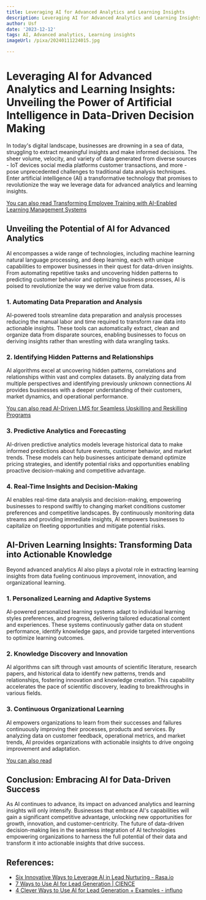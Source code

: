 ```yaml
---
title: Leveraging AI for Advanced Analytics and Learning Insights
description: Leveraging AI for Advanced Analytics and Learning Insights
author: Usf
date: '2023-12-12'
tags: AI, Advanced analytics, Learning insights
imageUrl: /pixa/20240111224015.jpg

---
```

# **Leveraging AI for Advanced Analytics and Learning Insights: Unveiling the Power of Artificial Intelligence in Data-Driven Decision Making**

In today's  digital landscape, businesses are drowning in a sea of data,  struggling to extract meaningful insights and make informed decisions. The  sheer volume, velocity, and variety of  data generated  from diverse sources - IoT  devices  social  media platforms customer transactions, and more - pose unprecedented challenges to traditional data analysis  techniques. Enter artificial intelligence  (AI) a transformative technology that promises to revolutionize the way we leverage data for advanced analytics and learning  insights.

[You can also read Transforming Employee Training with AI-Enabled  Learning Management Systems](Transforming%20Employee%20Training%20with%20AI-Enabled%20Learning%20Management%20Systems)


## **Unveiling the Potential of AI for Advanced Analytics**

AI encompasses a wide range of technologies, including machine learning natural language processing, and deep learning, each with unique  capabilities to empower businesses in their quest for data-driven insights. From automating repetitive tasks and uncovering hidden patterns to predicting customer behavior and optimizing business processes, AI is poised to revolutionize the way we derive value from data.

### **1. Automating Data Preparation and Analysis**

AI-powered tools streamline data preparation and analysis processes reducing the manual labor and time required to transform raw data into actionable insights. These tools can automatically extract, clean and organize  data from disparate sources, enabling businesses to focus on deriving  insights rather than wrestling with data wrangling  tasks.

### **2.  Identifying Hidden Patterns and Relationships**

AI algorithms excel at uncovering hidden patterns,  correlations  and relationships within vast and complex  datasets. By analyzing data from multiple perspectives and identifying previously unknown connections AI provides businesses with a deeper  understanding of their customers, market dynamics, and operational performance.

[You can also read AI-Driven LMS for Seamless Upskilling and Reskilling Programs](AI-Driven%20LMS%20for%20Seamless%20Upskilling%20and%20Reskilling%20Programs)


### **3. Predictive Analytics and  Forecasting**

AI-driven predictive  analytics models  leverage historical data to make informed  predictions about future events, customer behavior, and  market trends.  These models  can help businesses anticipate demand optimize  pricing strategies, and  identify potential risks and  opportunities enabling proactive  decision-making and competitive advantage.

### **4. Real-Time Insights and Decision-Making**

AI enables real-time data analysis and  decision-making, empowering businesses to respond swiftly to changing market conditions customer preferences and competitive landscapes. By continuously monitoring data streams and  providing immediate insights, AI empowers businesses to capitalize on fleeting  opportunities and mitigate potential risks.

## **AI-Driven Learning Insights: Transforming Data into Actionable Knowledge**

Beyond advanced analytics AI also plays a  pivotal  role in extracting learning insights  from  data fueling continuous improvement, innovation, and  organizational  learning.

###  **1. Personalized Learning and Adaptive Systems**

AI-powered personalized learning systems adapt to individual learning  styles  preferences, and progress, delivering tailored educational content and experiences. These systems continuously gather data on  student performance, identify knowledge gaps, and provide targeted interventions to optimize learning outcomes.

### **2. Knowledge Discovery and Innovation**

AI algorithms can sift through vast amounts of scientific literature, research  papers, and historical data to identify new patterns, trends and relationships, fostering  innovation and knowledge creation. This capability  accelerates the pace of scientific discovery, leading to breakthroughs in various fields.

### **3. Continuous Organizational Learning**

AI empowers organizations to learn from  their successes and failures continuously improving their processes, products and  services. By  analyzing data on  customer feedback, operational metrics, and market trends, AI provides organizations with actionable insights to drive ongoing improvement and adaptation.

[You can also read ]()


## **Conclusion: Embracing AI  for Data-Driven Success**

As AI continues to advance, its impact  on advanced analytics and learning insights will only intensify. Businesses that embrace  AI's capabilities will gain a significant  competitive advantage, unlocking new opportunities for growth,  innovation, and customer-centricity. The future of data-driven decision-making lies in the seamless integration of AI technologies empowering  organizations to harness the  full potential of their data and transform it into  actionable insights that drive success.

## References:
- [Six Innovative Ways to Leverage AI in Lead Nurturing - Rasa.io](https://rasa.io/pushing-send/ways-to-leverage-ai-in-lead-nurturing/)
- [7 Ways to Use AI for Lead Generation | CIENCE](https://www.cience.com/blog/ai-for-lead-generation)
- [4 Clever Ways to Use AI for Lead Generation + Examples - influno](https://influno.com/ai-for-lead-generation/)
